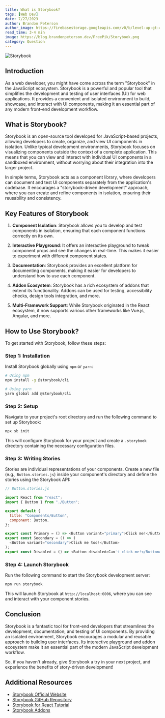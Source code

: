 ```yaml
---
title: What is Storybook?
tags: [Web Dev]
date: 7/27/2023
author: Brandon Peterson
author_image: https://firebasestorage.googleapis.com/v0/b/level-up-gt-479b6.appspot.com/o/Brandon.webp?alt=media&token=f7cd367f-40c0-4237-87f2-b8ec11dcf411
read_time: 3-4 min
image: https://blog.brandonpeterson.dev/FreePik/Storybook.png
category: Question
---
```


![Storybook](https://blog.brandonpeterson.dev/FreePik/Storybook.png)

## Introduction

As a web developer, you might have come across the term "Storybook" in the JavaScript ecosystem. Storybook is a powerful and popular tool that simplifies the development and testing of user interfaces (UI) for web applications. It provides a convenient and isolated environment to build, showcase, and interact with UI components, making it an essential part of any modern front-end development workflow.

## What is Storybook?

Storybook is an open-source tool developed for JavaScript-based projects, allowing developers to create, organize, and view UI components in isolation. Unlike typical development environments, Storybook focuses on visualizing components outside the context of a complete application. This means that you can view and interact with individual UI components in a sandboxed environment, without worrying about their integration into the larger project.

In simple terms, Storybook acts as a component library, where developers can document and test UI components separately from the application's codebase. It encourages a "storybook-driven development" approach, where you can create and refine components in isolation, ensuring their reusability and consistency.

## Key Features of Storybook

1. **Component Isolation**: Storybook allows you to develop and test components in isolation, ensuring that each component functions correctly on its own.

2. **Interactive Playground**: It offers an interactive playground to tweak component props and see the changes in real-time. This makes it easier to experiment with different component states.

3. **Documentation**: Storybook provides an excellent platform for documenting components, making it easier for developers to understand how to use each component.

4. **Addon Ecosystem**: Storybook has a rich ecosystem of addons that extend its functionality. Addons can be used for testing, accessibility checks, design tools integration, and more.

5. **Multi-Framework Support**: While Storybook originated in the React ecosystem, it now supports various other frameworks like Vue.js, Angular, and more.

## How to Use Storybook?

To get started with Storybook, follow these steps:

### Step 1: Installation

Install Storybook globally using `npm` or `yarn`:

```bash
# Using npm
npm install -g @storybook/cli

# Using yarn
yarn global add @storybook/cli
```

### Step 2: Setup

Navigate to your project's root directory and run the following command to set up Storybook:

```bash
npx sb init
```

This will configure Storybook for your project and create a `.storybook` directory containing the necessary configuration files.

### Step 3: Writing Stories

Stories are individual representations of your components. Create a new file (e.g., `Button.stories.js`) inside your component's directory and define the stories using the Storybook API:

```javascript
// Button.stories.js

import React from "react";
import { Button } from "./Button";

export default {
  title: "Components/Button",
  component: Button,
};

export const Primary = () => <Button variant="primary">Click me!</Button>;
export const Secondary = () => (
  <Button variant="secondary">Click me too!</Button>
);
export const Disabled = () => <Button disabled>Can't click me!</Button>;
```

### Step 4: Launch Storybook

Run the following command to start the Storybook development server:

```bash
npm run storybook
```

This will launch Storybook at `http://localhost:6006`, where you can see and interact with your component stories.

## Conclusion

Storybook is a fantastic tool for front-end developers that streamlines the development, documentation, and testing of UI components. By providing an isolated environment, Storybook encourages a modular and reusable approach to building user interfaces. Its interactive playground and addon ecosystem make it an essential part of the modern JavaScript development workflow.

So, if you haven't already, give Storybook a try in your next project, and experience the benefits of story-driven development!

## Additional Resources

- [Storybook Official Website](https://storybook.js.org/)
- [Storybook GitHub Repository](https://github.com/storybookjs/storybook)
- [Storybook for React Tutorial](https://www.learnstorybook.com/)
- [Storybook Addons](https://storybook.js.org/addons/)
